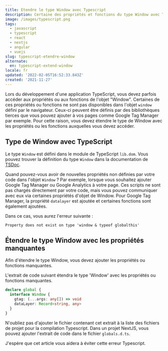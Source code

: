 ```yaml
---
title: Etendre le type Window avec Typescript
description: Certaine des propriétés et fonctions du type Window avec Typescript, ne sont pas disponibles. Ce post a pour but d'expliquer comme étendre le type Window avec les propriétés manquantes.
image: /images/typescript.png
tags:
  - javascript
  - typescript
  - react
  - nextjs
  - angular
  - vuejs
slug: typescript-etendre-window
alternate:
  en: typescript-extend-window
locale: fr
updated: '2022-02-05T16:52:33.843Z'
created: '2021-11-27'
---
```


Lors du développement d'une application TypeScript, vous devez parfois accéder aux propriétés ou aux fonctions de l'objet "Window". Certaines de ces propriétés ou fonctions ne sont pas disponibles dans l'objet `window` défini par le navigateur. Ceux-ci peuvent être définis par des bibliothèques tierces que vous pouvez ajouter à vos pages comme Google Tag Manager par exemple. Pour cette raison, vous devez étendre le type de Window avec les propriétés ou les fonctions auxquelles vous devez accéder.

## Type de Window avec TypeScript

Le type `Window` est défini dans le module de TypeScript `lib.dom`. Vous pouvez trouver la définition du type `Window` dans la documentation de [TSDoc](https://microsoft.github.io/PowerBI-JavaScript/interfaces/_node_modules_typedoc_node_modules_typescript_lib_lib_dom_d_.window.html).

Quand pouvez-vous avoir de nouvelles propriétés non définies par votre code dans l'objet `Window` ? Par exemple, lorsque vous souhaitez ajouter Google Tag Manager ou Google Analytics à votre page. Ces scripts ne sont pas chargés directement par votre code, mais vous pouvez communiquer avec eux via certaines propriétés d'objet de Window. Pour Google Tag Manager, la propriété `datalayer` est ajoutée et certaines fonctions sont également ajoutées.

Dans ce cas, vous aurez l'erreur suivante :

```
Property does not exist on type 'window & typeof globalthis'
```

## Étendre le type Window avec les propriétés manquantes

Afin d'étendre le type Window, vous devez ajouter les propriétés ou fonctions manquantes.

L'extrait de code suivant étendra le type 'Window' avec les propriétés ou fonctions manquantes.

```typescript
declare global {
  interface Window {
    gtag: (...args: any[]) => void
    dataLayer: Record<string, any>
  }
}
```

N'oubliez pas d'ajouter le fichier contenant cet extrait à la liste des fichiers de projet pour la compilation Typescript. Dans un projet NextJS, vous pouvez ajouter l'extrait de code dans le fichier `globals.d.ts`.

J'espère que cet article vous aidera à éviter cette erreur Typescript.
